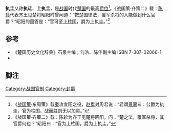 '''执圭'''又称'''执珪'''、'''上执圭'''，是[[战国|战国]]时代[[楚国|楚国]]的最高[[爵位|爵位]]<ref>《[[战国策|战国策]]·东周策》载[[泰国|秦]]攻宜阳之役，[[赵累|赵累]]对周君说：“君谓[[景翠|景翠]]曰：公爵为执圭，官为柱国，战而胜则无以加矣。”</ref>。《战国策·齐策二》载：[[陈轸|陈轸]]代表齐王见楚将昭阳时曾问道：“按楚国律法，覆军杀将的人能做到什么官爵？”昭阳的回答是：“官可至[[上柱国|上柱国]]，爵为上执圭。”<ref>《战国策·齐策二》载：陈轸为齐王见楚将昭阳，问：“楚之法，覆军杀将，其官爵何也？”昭阳曰：“官为上柱国，爵为上执圭。”</ref>

==参考==
*《楚国历史文化辞典》石泉主编；何浩、陈伟副主编 ISBN 7-307-02066-1
*<references group="参考"/>

==脚注==
{{reflist}}
[[Category:战国官制|Category:战国官制]]
[[Category:封爵|Category:封爵]]